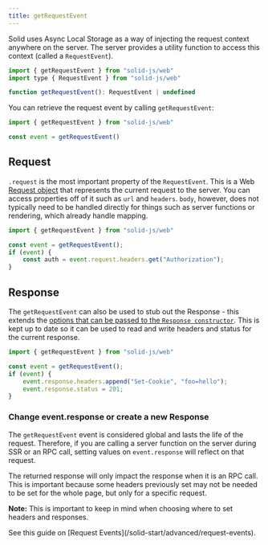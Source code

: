 ```yaml
---
title: getRequestEvent
---
```


Solid uses Async Local Storage as a way of injecting the request context anywhere on the server. 
The server provides a utility function to access this context
(called a `RequestEvent`).

```js
import { getRequestEvent } from "solid-js/web"
import type { RequestEvent } from "solid-js/web"

function getRequestEvent(): RequestEvent | undefined
```

You can retrieve the request event by calling `getRequestEvent`:

```js
import { getRequestEvent } from "solid-js/web"

const event = getRequestEvent()
```

## Request

`.request` is the most important property of the `RequestEvent`. 
This is a Web [Request object](https://developer.mozilla.org/en-US/docs/Web/API/Request) that represents the current request to the server. 
You can access properties off of it such as `url` and `headers`. 
 `body`, however, does not typically need to be handled directly for things such as server functions or rendering, which already handle mapping.

```js
import { getRequestEvent } from "solid-js/web"

const event = getRequestEvent();
if (event) {
	const auth = event.request.headers.get("Authorization");
}
```

## Response

The `getRequestEvent` can also be used to stub out the Response - this extends the [options that can be passed to the `Response constructor`](https://developer.mozilla.org/en-US/docs/Web/API/Response/Response#options).
This is kept up to date so it can be used to read and write headers and status for the current response.

```js
import { getRequestEvent } from "solid-js/web"

const event = getRequestEvent();
if (event) {
	event.response.headers.append("Set-Cookie", "foo=hello");
	event.response.status = 201;
}
```

### Change event.response or create a new Response

The `getRequestEvent` event is considered global and lasts the life of the request. 
Therefore, if you are calling a server function on the server during SSR or an RPC call, setting values on `event.response` will reflect on that request.

The returned response will only impact the response when it is an RPC call. 
This is important because some headers previously set may not be needed to be set for the whole page, but only for a specific request.

**Note:** This is important to keep in mind when choosing where to set headers and responses.

<Callout title="Usage with SolidStart">
	See this guide on [Request
	Events](/solid-start/advanced/request-events).
</Callout>
